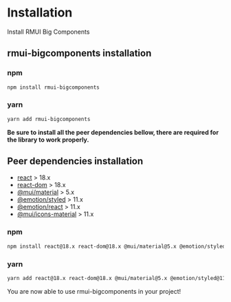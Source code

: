 
<Meta title="Docs/Installation" />

# Installation

Install RMUI Big Components

## rmui-bigcomponents installation

### npm

```bash
npm install rmui-bigcomponents
```

### yarn

```bash
yarn add rmui-bigcomponents
```

**Be sure to install all the peer dependencies bellow, there are required for the library to work properly.**

## Peer dependencies installation

-   [react](https://www.npmjs.com/package/react) > 18.x
-   [react-dom](https://www.npmjs.com/package/react-dom) > 18.x
-   [@mui/material](https://www.npmjs.com/package/@mui/material) > 5.x
-   [@emotion/styled](https://www.npmjs.com/package/@emotion/styled) > 11.x
-   [@emotion/react](https://www.npmjs.com/package/@emotion/react) > 11.x
-   [@mui/icons-material](https://www.npmjs.com/package/@mui/icons-material) > 11.x

### npm

```bash
npm install react@18.x react-dom@18.x @mui/material@5.x @emotion/styled@11.x @emotion/react@11.x @mui/icons-material@11.x
```

### yarn

```bash
yarn add react@18.x react-dom@18.x @mui/material@5.x @emotion/styled@11.x @emotion/react@11.x @mui/icons-material@11.x
```

You are now able to use rmui-bigcomponents in your project!

